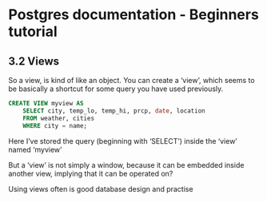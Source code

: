 Postgres documentation - Beginners tutorial
===========================================

3.2 Views
---------

So a view, is kind of like an object. You can create a 'view', which seems to be basically a shortcut for some query you have used previously.

```sql

CREATE VIEW myview AS
    SELECT city, temp_lo, temp_hi, prcp, date, location
	FROM weather, cities
	WHERE city = name;

```

Here I've stored the query (beginning with 'SELECT') inside the 'view' named 'myview'

But a 'view' is not simply a window, because it can be embedded inside another view, implying that it can be operated on?

Using views often is good database design and practise


